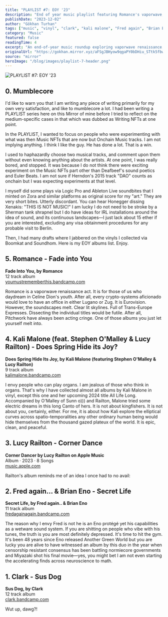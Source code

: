 ```yaml
---
title: "PLAYLIST #7: EOY '23"
description: "End of year music playlist featuring Romance's vaporwave, Kali Malone's organ compositions, Lucy Railton's experimental works, Fred again & Brian Eno collaboration, and Clark's electronic experiments."
publishDate: "2023-12-02"
author: "Gökhan Turhan"
tags: ["music", "vinyl", "clark", "kali malone", "Fred again", "Brian Eno", "Lucy Railton", "Stephen O'Malley", "Romance", "playlist"]
category: "Music"
featured: false
readingTime: 4
excerpt: "An end-of-year music roundup exploring vaporwave renaissance, organ compositions, experimental collaborations, and electronic experiments from 2023's standout releases."
originalUrl: "https://gokhan.mirror.xyz/aFSgJBHyow9qgaPY0bDHiu_STtk5fbwi5ounAdKN8zE"
source: "mirror"
heroImage: "/blog/images/playlist-7-header.png"
---
```



![PLAYLIST #7: EOY '23](/blog/images/playlist-7-header.png)

## 0. Mumblecore

I'd like to warn you that I am writing any piece of writing primarily for my own very satisfaction, and like to mumblecore a lot. I had been writing a PLAYLIST series here on this Mirror of mine before I tried to reflect on the medium-specific cases in that which was dubbed as Writing NFTs at one point.

In the PLAYLIST, I wanted to focus on people who were experimenting with what was then Music NFTs that are now but Onchain Music tracks. I am not implying anything. I think I like the guy. He has done a lot. That is a win.

I used to haphazardly choose two musical tracks, and comment upon them without even knowing anything about the artists. At one point, I was really bored, and stopped. It was because I do not think there were exciting experiment on the Music NFTs part other than Deafbeef's sound poetics and Euler Beats. I am not sure if Herndon's 2015 track "DAO" counts as onchain but I was expecting experiments at that level.

I myself did some plays via Logic Pro and Ableton Live soundbites that I minted on Zora and similar platforms as original score for my "art." They are very short bites. Utterly discordant. You can hear Honegger dissing Xenakis: "THIS IS NOT MUSIC!" I am lucky I do not need to be stroke by a Sherman tank shrapnel but I do have ideas for IRL installations around the idea of sound, and its continuous landscapes—I just lack about 15 ether if you are interested, excluding any visa obtainment procedures for any probable visit to Berlin.

Then, I had many drafts where I jabbered on the vinyls I collected via Boomkat and Soundhom. Here is my EOY albums list. Enjoy.

## 5. Romance - Fade into You

**Fade Into You, by Romance**  
12 track album  
[youmustrememberthis.bandcamp.com](https://youmustrememberthis.bandcamp.com/album/fade-into-you)

<BandcampEmbed url="https://bandcamp.com/EmbeddedPlayer/album=1641121717/size=large/bgcol=ffffff/linkcol=0687f5/tracklist=false/artwork=small/transparent=true/" />

Romance is a vaporwave renaissance act. It is for those of us who daydream in Celine Dion's youth. After all, every crypto-systems aficionado would love to have an office in either Lugano or Zug. It is Eurovision. However, the soundscapes melt. Clear lit skylines. Full of Trans-Europe Expresses. Dissecting the individual titles would be futile. After all, Pitchwork have always been acting cringe. One of those albums you just let yourself melt into.

## 4. Kali Malone (feat. Stephen O'Malley & Lucy Railton) - Does Spring Hide its Joy?

**Does Spring Hide Its Joy, by Kali Malone (featuring Stephen O'Malley & Lucy Railton)**  
9 track album  
[kalimalone.bandcamp.com](https://kalimalone.bandcamp.com/album/does-spring-hide-its-joy)

<BandcampEmbed url="https://bandcamp.com/EmbeddedPlayer/album=3386804960/size=large/bgcol=ffffff/linkcol=0687f5/tracklist=false/artwork=small/transparent=true/" />

I envy people who can play organs. I am jealous of those who think in organs. That's why I have collected almost all albums by Kali Malone in vinyl, except this one and her upcoming 2024 title All Life Long. Accompanied by O'Malley of Sunn o))) and Railton, Malone tried some electric dreams in this long Canto of hers. It is not about kingfishers. It is not about you, certainly, either. For me, it is about how Kali explore the elliptical curves across spatio-temporalities any other ordinary human being would hide themselves from the thousand gazed plateux of the world. It is epic, clean, and peaceful.

## 3. Lucy Railton - Corner Dance

**Corner Dancer by Lucy Railton on Apple Music**  
Album · 2023 · 8 Songs  
[music.apple.com](https://music.apple.com/us/album/corner-dancer/1714649029)

<AppleMusicEmbed url="https://music.apple.com/us/album/corner-dancer/1714649029" />

Railton's album reminds me of an idea I once had to no avail:

<NFTEmbed 
  contractAddress="0x2954A0Bfe5389FC18aD2ba6d00F9AFb0973F7C75"
  tokenId="1"
  title="Corner Dance NFT"
  creator="Gökhan"
  description="An NFT related to Lucy Railton's Corner Dancer album"
  image="/blog/images/playlist-7-header.png"
/>

## 2. Fred again… & Brian Eno - Secret Life

**Secret Life, by Fred again.. & Brian Eno**  
11 track album  
[fredagainagain.bandcamp.com](https://fredagainagain.bandcamp.com/album/secret-life)

<BandcampEmbed url="https://bandcamp.com/EmbeddedPlayer/album=115057328/size=large/bgcol=ffffff/linkcol=0687f5/tracklist=false/artwork=small/transparent=true/" />

The reason why I envy Fred is not he is an Eno protégé yet his capabilities as a wetware sound system. If you are shitting on people who vibe with his tunes, the truth is you are most definitely depressed. It's time to hit the gym. It's been 48 years since Eno released Another Green World but you are lucky you are alive to have witnessed an album by this duo in the year when censorship resistant consensus has been battling normiecore governments and Miyazaki shot his final movie—yes, you might bet I am not even starting the accelerating finds across neuroscience to math.

## 1. Clark - Sus Dog

**Sus Dog, by Clark**  
12 track album  
[clark.bandcamp.com](https://clark.bandcamp.com/album/sus-dog-2)

<BandcampEmbed url="https://bandcamp.com/EmbeddedPlayer/album=4065591266/size=large/bgcol=ffffff/linkcol=0687f5/tracklist=false/artwork=small/transparent=true/" />

Wut up, dawg?!